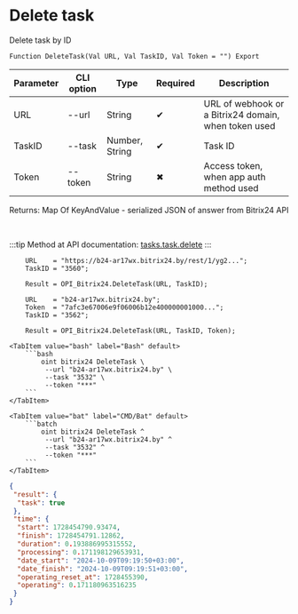 ﻿---
sidebar_position: 5
---


# Delete task
 Delete task by ID



`Function DeleteTask(Val URL, Val TaskID, Val Token = "") Export`

  | Parameter | CLI option | Type | Required | Description |
  |-|-|-|-|-|
  | URL | --url | String | &#x2714; | URL of webhook or a Bitrix24 domain, when token used |
  | TaskID | --task | Number, String | &#x2714; | Task ID |
  | Token | --token | String | &#x2716; | Access token, when app auth method used |

  
  Returns:  Map Of KeyAndValue - serialized JSON of answer from Bitrix24 API

<br/>

:::tip
Method at API documentation: [tasks.task.delete](https://dev.1c-bitrix.ru/rest_help/tasks/task/tasks/tasks_task_delete.php)
:::
<br/>


```bsl title="1C:Enterprise/OneScript code example"
    URL    = "https://b24-ar17wx.bitrix24.by/rest/1/yg2...";
    TaskID = "3560";

    Result = OPI_Bitrix24.DeleteTask(URL, TaskID);

    URL    = "b24-ar17wx.bitrix24.by";
    Token  = "7afc3e67006e9f06006b12e400000001000...";
    TaskID = "3562";

    Result = OPI_Bitrix24.DeleteTask(URL, TaskID, Token);
```
 

 <Tabs>
  
    <TabItem value="bash" label="Bash" default>
        ```bash
            oint bitrix24 DeleteTask \
             --url "b24-ar17wx.bitrix24.by" \
             --task "3532" \
             --token "***"
        ```
    </TabItem>
  
    <TabItem value="bat" label="CMD/Bat" default>
        ```batch
            oint bitrix24 DeleteTask ^
             --url "b24-ar17wx.bitrix24.by" ^
             --task "3532" ^
             --token "***"
        ```
    </TabItem>
</Tabs>


```json title="Result"
{
 "result": {
  "task": true
 },
 "time": {
  "start": 1728454790.93474,
  "finish": 1728454791.12862,
  "duration": 0.193886995315552,
  "processing": 0.171198129653931,
  "date_start": "2024-10-09T09:19:50+03:00",
  "date_finish": "2024-10-09T09:19:51+03:00",
  "operating_reset_at": 1728455390,
  "operating": 0.171180963516235
 }
}
```
